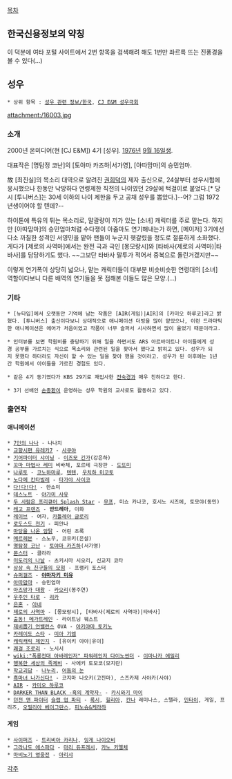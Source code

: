 [[목차]]

== '''한'''국'''신'''용'''정'''보의 약칭 ==
이 덕분에 여타 포털 사이트에서 2번 항목을 검색해려 해도 1번만 좌르륵 뜨는 진풍경을 볼 수 있다(...)
== 성우 ==
 * 상위 항목 : [[성우 관련 정보/한국]], [[CJ E&M 성우극회]]

attachment:/16003.jpg

=== 소개 ===
2000년 온미디어(현 [CJ E&M]) 4기 [성우]. [[1976년]] [[9월 16일]]생.

대표작은 [명탐정 코난]의 [토야마 카즈하|서가영], [아따맘마]의 승민엄마.

故 [최진실]의 목소리 대역으로 알려진 [[권희덕]]의 제자 출신으로, 24살부터 성우시험에 응시했으나 한동안 낙방하다 연령제한 직전의 나이였던 29살에 턱걸이로 붙었다.[* 당시 [투니버스]는 30세 이하의 나이 제한을 두고 공채 성우를 뽑았다.]--어? 그럼 1972년생이어야 할 텐데?--

하이톤에 특유의 튀는 목소리로, 말괄량이 끼가 있는 [소녀] 캐릭터를 주로 맡는다. 하지만 [아따맘마]의 승민엄마처럼 수다쟁이 아줌마도 연기해내는가 하면, [메이저] 3기에선 다소 까칠한 성격인 서영민을 맡아 팬들이 누군지 헷갈렸을 정도로 절륜하게 소화했다. 게다가 [제로의 사역마]에서는 완전 극과 극인 [몽모랑시]와 [타바사(제로의 사역마)|타바사]를 담당하기도 했다. ~~그보단 타바사 말투가 적어서 중복으로 돌린거겠지만~~ 

이렇게 연기폭이 상당히 넓으나, 맡는 캐릭터들이 대부분 비슷비슷한 연령대의 [소녀] 역할이다보니 다른 배역의 연기들을 못 접해본 이들도 많은 모양.(...)

=== 기타 ===
 * [뉴타입]에서 오랫동안 기억에 남는 작품은 [AIR(게임)|AIR]의 [카미오 하루코]라고 밝혔다. [투니버스] 출신이다보니 상대적으로 애니메이션 더빙을 많이 맡았으나, 이런 드라마틱한 애니메이션은 에어가 처음이었고 작품이 너무 슬퍼서 시사하면서 많이 울었기 때문이라고.

 * 인터뷰를 보면 학원비를 충당하기 위해 일을 하면서도 ARS 아르바이트나 아이들에게 성경 공부를 가르치는 식으로 목소리와 관련된 일을 찾아서 했다고 밝히고 있다. 성우가 되지 못했다 하더라도 자신이 할 수 있는 일을 찾아 했을 것이라고. 성우가 된 이후에는 1년간 학원에서 아이들을 가르친 경험도 있다.

 * 같은 4기 동기였다가 KBS 29기로 재입사한 [[전숙경]]과 매우 친하다고 한다.

 * 3기 선배인 [[손종환]]이 운영하는 성우 학원의 교사로도 활동하고 있다.

=== 출연작 ===
==== 애니메이션 ====
 * [[7인의 나나]] - 나나치
 * [[교향시편 유레카7]] - [[사쿠야]]
 * [[기어파이터 샤이닝]] - [[이즈모 긴가]](강은하)
 * [[꼬마 마법사 레미]] 비바체, 포르테 극장판 - [[하루카제 폿프|도또미]]
 * [[나루토]] - [[사루토비 코노하마루|코노하마루]], [[텐텐(나루토)|텐텐]], [[우치하 미코토]]
 * [[노다메 칸타빌레]] - [[타가야 사이코]]
 * [[다!다!다!]] - 한소미 
 * [[데스노트]] - [[야가미 사유]]
 * [[두 사람은 프리큐어 Splash Star]] - [[무프]], 미쇼 카나코, 호시노 시즈에, 토모야(동민)
 * [[레고 프렌즈]] - '''안드레아''', 이화
 * [[레이브(만화)|레이브]] - 여자, [[카틀레아 글로리]]
 * [[로도스도 전기]] - 피안나
 * [[마당을 나온 암탉]] - 어린 초록
 * [[메르헤븐]] - 스노우, 코유키(은설)
 * [[명탐정 코난]] - [[토야마 카즈하]](서가영)
 * [[몬스터(만화)|몬스터]] - 클라라
 * [[미도리의 나날]] - 츠키시마 시오리, 신교지 코타
 * [[상상 속 친구들의 모험]] - 프랭키 포스터
 * [[슈퍼갤즈]] - '''[[야마자키 미유]]'''
 * [[아따맘마]] - 승민엄마
 * [[아즈망가 대왕]] - [[카오리]](봉주연)
 * [[우주인 타로]] - [[리카]]
 * [[은혼]] - [[아네]]
 * [[제로의 사역마]] - [몽모랑시], [타바사(제로의 사역마)|타바사]
 * [[전광초특급 히카리안|출동! 메가트레인]] - 라이트닝 웨스트
 * [[제비뽑기 언밸런스]] OVA - [[아키야마 토키노]]
 * [[카레이도 스타]] - [[미아 기엠]]
 * [[캐릭캐릭 체인지]] - [유이키 야야|유이]
 * [[쾌걸 조로리]] - 노시시
 * [[wiki:"폭룡전대 아바레인저" 파워레인저 다이노썬더]] - [[이마나카 에밀리]]
 * [[행복한 세상의 족제비]] - 사에키 토모코(모지란)
 * [[학교괴담]] - [[나누리]], [[어둠의 눈]]
 * [[흑마녀 나가신다!]] - 코지마 나오키(고진마), 스즈카제 사야카(사야)
 * [[AIR(게임)|AIR]] - [[카미오 하루코]]
 * [[DARKER THAN BLACK -흑의 계약자-]] - [[카시와기 마이]]
 * [[던전 앤 파이터]] [[슬랩 업 파티]] - [[록시]], [[힐리아]], [[칸나]] 레미나스, 스텔라, [[민타이]], 게일, 프리즈, [[오필리아 베이그란스]], [[피노슈&케라하]]
==== 게임 ====
 * [[사이퍼즈]] - [[트리비아 카리나]], [[잉게 나이오비]]
 * [[그라나도 에스파다]] - [[마리 듀프레시]], [[카노 키엘체]]
 * [[마비노기 영웅전]] - [[아리샤(마비노기 영웅전)|아리샤]]

[[각주]]
